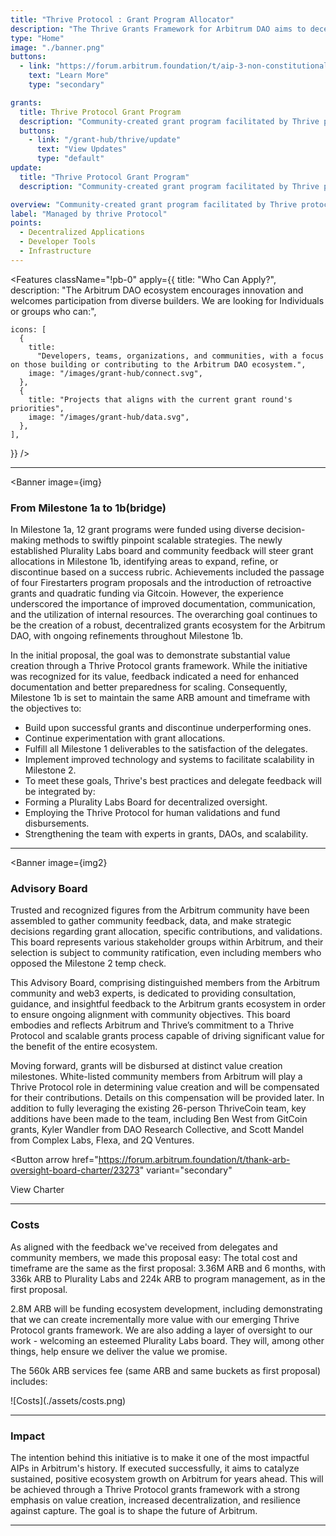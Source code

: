 ```yaml
---
title: "Thrive Protocol : Grant Program Allocator"
description: "The Thrive Grants Framework for Arbitrum DAO aims to decentralize grants decision-making and scale the ecosystem through a pluralistic approach, a success rubric for grant allocation, a former Plurality Labs Board for oversight, the Thrive Protocol for value creation validations, and a team revamp. The vision is to create a robust grants ecosystem, with Milestone 1b(ridge) focusing on refining grant allocations and leveraging technology, all within a budget of 3.36M ARB over 6 months."
type: "Home"
image: "./banner.png"
buttons:
  - link: "https://forum.arbitrum.foundation/t/aip-3-non-constitutional-fund-the-arbitrum-grants-framework-proposal-milestone-1/14976"
    text: "Learn More"
    type: "secondary"

grants:
  title: Thrive Protocol Grant Program
  description: "Community-created grant program facilitated by Thrive protocol by Thank ARB as allocators to distribute funds, along with thankarb.com to facilitate participation from the ecosystem."
  buttons:
    - link: "/grant-hub/thrive/update"
      text: "View Updates"
      type: "default"
update:
  title: "Thrive Protocol Grant Program"
  description: "Community-created grant program facilitated by Thrive protocol by Thank ARB as allocators to distribute funds, along with thankarb.com to facilitate participation from the ecosystem."

overview: "Community-created grant program facilitated by Thrive protocol by Thank ARB as allocators to distribute funds, along with thankarb.com to facilitate participation from the ecosystem."
label: "Managed by thrive Protocol"
points:
  - Decentralized Applications
  - Developer Tools
  - Infrastructure
---
```



<Features
  className="!pb-0"
  apply={{
    title: "Who Can Apply?",
    description:
      "The Arbitrum DAO ecosystem encourages innovation and welcomes participation from diverse builders. We are looking for Individuals or groups who can:",

    icons: [
      {
        title:
          "Developers, teams, organizations, and communities, with a focus on those building or contributing to the Arbitrum DAO ecosystem.",
        image: "/images/grant-hub/connect.svg",
      },
      {
        title: "Projects that aligns with the current grant round's priorities",
        image: "/images/grant-hub/data.svg",
      },
    ],

}}
/>

---


<Banner
  image={img}
>

### From Milestone 1a to 1b(bridge)

In Milestone 1a, 12 grant programs were funded using diverse decision-making methods to swiftly pinpoint scalable strategies. The newly established Plurality Labs board and community feedback will steer grant allocations in Milestone 1b, identifying areas to expand, refine, or discontinue based on a success rubric. Achievements included the passage of four Firestarters program proposals and the introduction of retroactive grants and quadratic funding via Gitcoin. However, the experience underscored the importance of improved documentation, communication, and the utilization of internal resources. The overarching goal continues to be the creation of a robust, decentralized grants ecosystem for the Arbitrum DAO, with ongoing refinements throughout Milestone 1b.

In the initial proposal, the goal was to demonstrate substantial value creation through a Thrive Protocol grants framework. While the initiative was recognized for its value, feedback indicated a need for enhanced documentation and better preparedness for scaling. Consequently, Milestone 1b is set to maintain the same ARB amount and timeframe with the objectives to:

- Build upon successful grants and discontinue underperforming ones.
- Continue experimentation with grant allocations.
- Fulfill all Milestone 1 deliverables to the satisfaction of the delegates.
- Implement improved technology and systems to facilitate scalability in Milestone 2.
- To meet these goals, Thrive's best practices and delegate feedback will be integrated by:
- Forming a Plurality Labs Board for decentralized oversight.
- Employing the Thrive Protocol for human validations and fund disbursements.
- Strengthening the team with experts in grants, DAOs, and scalability.

</Banner>

---


<Banner
  image={img2}
>

### Advisory Board

Trusted and recognized figures from the Arbitrum community have been assembled to gather community feedback, data, and make strategic decisions regarding grant allocation, specific contributions, and validations. This board represents various stakeholder groups within Arbitrum, and their selection is subject to community ratification, even including members who opposed the Milestone 2 temp check.

This Advisory Board, comprising distinguished members from the Arbitrum community and web3 experts, is dedicated to providing consultation, guidance, and insightful feedback to the Arbitrum grants ecosystem in order to ensure ongoing alignment with community objectives. This board embodies and reflects Arbitrum and Thrive’s commitment to a Thrive Protocol and scalable grants process capable of driving significant value for the benefit of the entire ecosystem.

Moving forward, grants will be disbursed at distinct value creation milestones. White-listed community members from Arbitrum will play a Thrive Protocol role in determining value creation and will be compensated for their contributions. Details on this compensation will be provided later.
In addition to fully leveraging the existing 26-person ThriveCoin team, key additions have been made to the team, including Ben West from GitCoin grants, Kyler Wandler from DAO Research Collective, and Scott Mandel from Complex Labs, Flexa, and 2Q Ventures.

<Button
  arrow
  href="https://forum.arbitrum.foundation/t/thank-arb-oversight-board-charter/23273"
  variant="secondary"
>
  View Charter
</Button>

</Banner>

---

### Costs

As aligned with the feedback we've received from delegates and community members, we made this proposal easy: The total cost and timeframe are the same as the first proposal: 3.36M ARB and 6 months, with 336k ARB to Plurality Labs and 224k ARB to program management, as in the first proposal.

2.8M ARB will be funding ecosystem development, including demonstrating that we can create incrementally more value with our emerging Thrive Protocol grants framework. We are also adding a layer of oversight to our work - welcoming an esteemed Plurality Labs board. They will, among other things, help ensure we deliver the value we promise.

The 560k ARB services fee (same ARB and same buckets as first proposal) includes:

<div className="xl:w-[80%]">![Costs](./assets/costs.png)</div>

---

### Impact

The intention behind this initiative is to make it one of the most impactful AIPs in Arbitrum's history. If executed successfully, it aims to catalyze sustained, positive ecosystem growth on Arbitrum for years ahead. This will be achieved through a Thrive Protocol grants framework with a strong emphasis on value creation, increased decentralization, and resilience against capture. The goal is to shape the future of Arbitrum.

---
